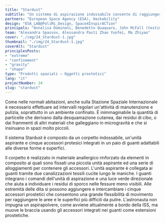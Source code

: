 ```yaml
---
title: "Stardust"
subtitle: "Un sistema di aspirazione indossabile consente di raggiungere le aree più difficili da pulire in microgravità grazie a estensioni prostetiche flessibili."
partners: "European Space Agency (ESA), Hackability"
design: "ESA_LAB@PoliMi_Design, Space4InspirACTion"
principals: "Annalisa Dominoni, Benedetto Quaquaro, John McFall (testimonial)"
team: "Alexandra Spassov, Alessandra Pasti Zhao Yunfei, Ma Zhiyao"
cover: "./img/24_Stardust-1.jpg"
thumbnail: "./img/24_Stardust-1.jpg"
coverAlt: "Stardust"
principlesPosts: 
- "extreme"
- "confinement"
- "gravity" 
- "shape"
type: "Prodotti spaziali — Oggetti prostetici"
lang: "it"
projectNumber: 24
slug: "stardust"
---
```


Come nelle normali abitazioni, anche sulla Stazione Spaziale Internazionale è necessario effettuare ad intervalli regolari un'attività di manutenzione e pulizia, soprattutto in un ambiente confinato. È inimmaginabile la quantità di particelle che derivano dalla desquamazione cutanea, dai residui di cibo, o dai frammenti di altri materiali che galleggiano in microgravità e che si insinuano in spazi molto piccoli.

Il sistema Stardust è composto da un corpetto indossabile, un'unità aspirante e cinque accessori protesici integrati in un paio di guanti adattabili alle diverse forme e superfici.

Il corpetto è realizzato in materiale anallergico rinforzato da elementi in composito ai quali sono fissati una piccola unità aspirante ed una serie di alloggiamenti per contenere gli accessori. L'unità aspirante è collegata ai guanti tramite due canalizzazioni tessili cucite lungo le maniche. I guanti integrano i comandi dell'unità di aspirazione e una luce verde direzionale che aiuta a individuare i residui di sporco nelle fessure meno visibili. Alle estremità delle dita si possono aggiungere e intercambiare i cinque accessori prostetici che consentono una grande flessibilità di movimento per raggiungere le aree e le superfici più difficili da pulire. L'astronauta non impugna un aspirapolvere, come avviene attualmente a bordo della ISS, ma muove le braccia usando gli accessori integrati nei guanti come estensioni prostetiche.